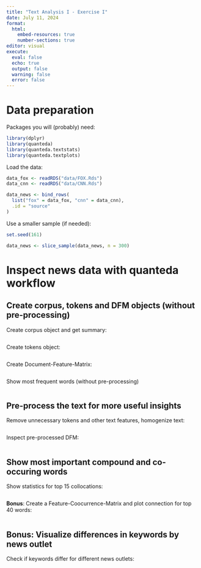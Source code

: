 ```yaml
---
title: "Text Analysis I - Exercise I"
date: July 11, 2024
format: 
  html:
    embed-resources: true
    number-sections: true
editor: visual
execute: 
  eval: false
  echo: true
  output: false
  warning: false
  error: false
---
```


# Data preparation

Packages you will (probably) need:
```r
library(dplyr)
library(quanteda)
library(quanteda.textstats)
library(quanteda.textplots)
```

Load the data: 
```r
data_fox <- readRDS("data/FOX.Rds")
data_cnn <- readRDS("data/CNN.Rds")

data_news <- bind_rows(
  list("fox" = data_fox, "cnn" = data_cnn),
  .id = "source"
)
```

Use a smaller sample (if needed):
```r
set.seed(161)

data_news <- slice_sample(data_news, n = 300)
```


# Inspect news data with quanteda workflow

## Create corpus, tokens and DFM objects (without pre-processing)

Create corpus object and get summary:
```r

```

Create tokens object:
```r

```

Create Document-Feature-Matrix:
```r

```

Show most frequent words (without pre-processing)
```r

```


## Pre-process the text for more useful insights

Remove unnecessary tokens and other text features, homogenize text:
```r

```


Inspect pre-processed DFM:
```r

```


## Show most important compound and co-occuring words

Show statistics for top 15 collocations: 
```r

```

**Bonus**: Create a Feature-Coocurrence-Matrix and plot connection for top 40 words:
```r

```


## **Bonus**: Visualize differences in keywords by news outlet

Check if keywords differ for different news outlets:
```r

```
